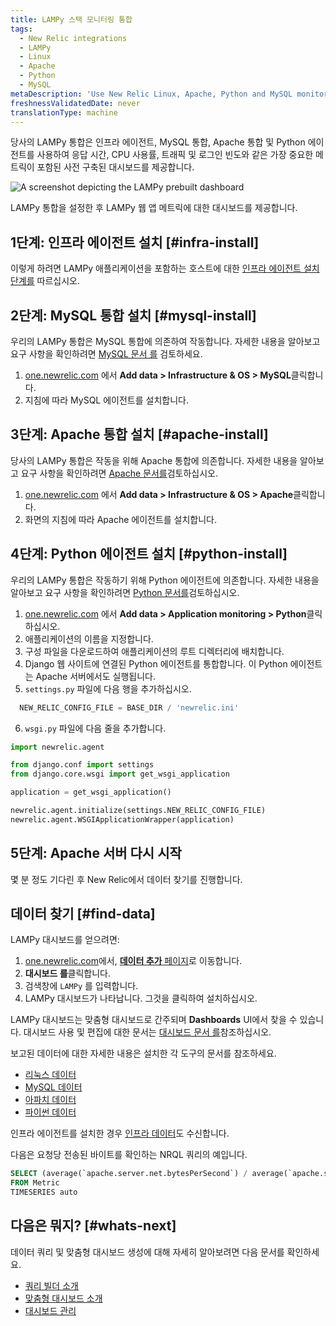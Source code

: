 ```yaml
---
title: LAMPy 스택 모니터링 통합
tags:
  - New Relic integrations
  - LAMPy
  - Linux
  - Apache
  - Python
  - MySQL
metaDescription: 'Use New Relic Linux, Apache, Python and MySQL monitoring to get a dashboard with metrics from your LAMPy application.'
freshnessValidatedDate: never
translationType: machine
---
```



당사의 LAMPy 통합은 인프라 에이전트, MySQL 통합, Apache 통합 및 Python 에이전트를 사용하여 응답 시간, CPU 사용률, 트래픽 및 로그인 빈도와 같은 가장 중요한 메트릭이 포함된 사전 구축된 대시보드를 제공합니다.

<img
  title="Lampy dashboard"
  alt="A screenshot depicting the LAMPy prebuilt dashboard"
  src={infrastructureLampyDashboard}
/>

<figcaption>
  LAMPy 통합을 설정한 후 LAMPy 웹 앱 메트릭에 대한 대시보드를 제공합니다.
</figcaption>

## 1단계: 인프라 에이전트 설치 [#infra-install]

이렇게 하려면 LAMPy 애플리케이션을 포함하는 호스트에 대한 [인프라 에이전트 설치 단계를](/docs/infrastructure/install-infrastructure-agent/linux-installation/install-infrastructure-monitoring-agent-linux) 따르십시오.

## 2단계: MySQL 통합 설치 [#mysql-install]

우리의 LAMPy 통합은 MySQL 통합에 의존하여 작동합니다. 자세한 내용을 알아보고 요구 사항을 확인하려면 [MySQL 문서 를](/install/mysql/) 검토하세요.

1. [one.newrelic.com](https://one.newrelic.com) 에서 **Add data > Infrastructure & OS > MySQL**클릭합니다.
2. 지침에 따라 MySQL 에이전트를 설치합니다.

## 3단계: Apache 통합 설치 [#apache-install]

당사의 LAMPy 통합은 작동을 위해 Apache 통합에 의존합니다. 자세한 내용을 알아보고 요구 사항을 확인하려면 [Apache 문서를](/docs/infrastructure/host-integrations/host-integrations-list/apache-monitoring-integration/)검토하십시오.

1. [one.newrelic.com](https://one.newrelic.com) 에서 **Add data > Infrastructure & OS > Apache**클릭합니다.
2. 화면의 지침에 따라 Apache 에이전트를 설치합니다.

## 4단계: Python 에이전트 설치 [#python-install]

우리의 LAMPy 통합은 작동하기 위해 Python 에이전트에 의존합니다. 자세한 내용을 알아보고 요구 사항을 확인하려면 [Python 문서를](/docs/apm/agents/python-agent/getting-started/introduction-new-relic-python/)검토하십시오.

1. [one.newrelic.com](https://one.newrelic.com) 에서 **Add data > Application monitoring > Python**클릭하십시오.
2. 애플리케이션의 이름을 지정합니다.
3. 구성 파일을 다운로드하여 애플리케이션의 루트 디렉터리에 배치합니다.
4. Django 웹 사이트에 연결된 Python 에이전트를 통합합니다. 이 Python 에이전트는 Apache 서버에서도 실행됩니다.
5. `settings.py` 파일에 다음 행을 추가하십시오.

```py
  NEW_RELIC_CONFIG_FILE = BASE_DIR / 'newrelic.ini'
```

6. `wsgi.py` 파일에 다음 줄을 추가합니다.

```py
import newrelic.agent

from django.conf import settings 
from django.core.wsgi import get_wsgi_application

application = get_wsgi_application()

newrelic.agent.initialize(settings.NEW_RELIC_CONFIG_FILE)
newrelic.agent.WSGIApplicationWrapper(application)

```

## 5단계: Apache 서버 다시 시작

몇 분 정도 기다린 후 New Relic에서 데이터 찾기를 진행합니다.

## 데이터 찾기 [#find-data]

LAMPy 대시보드를 얻으려면:

1. [one.newrelic.com](https://one.newrelic.com)에서, [**데이터 추가** 페이지](https://one.newrelic.com/marketplace)로 이동합니다.
2. **대시보드 를**클릭합니다.
3. 검색창에 `LAMPy` 를 입력합니다.
4. LAMPy 대시보드가 나타납니다. 그것을 클릭하여 설치하십시오.

LAMPy 대시보드는 맞춤형 대시보드로 간주되며 **Dashboards** UI에서 찾을 수 있습니다. 대시보드 사용 및 편집에 대한 문서는 [대시보드 문서 를](/docs/query-your-data/explore-query-data/dashboards/introduction-dashboards)참조하십시오.

보고된 데이터에 대한 자세한 내용은 설치한 각 도구의 문서를 참조하세요.

* [리눅스 데이터](/docs/infrastructure/install-infrastructure-agent/linux-installation/install-infrastructure-monitoring-agent-linux/)
* [MySQL 데이터](/install/mysql/#metrics)
* [아파치 데이터](/docs/infrastructure/host-integrations/host-integrations-list/apache-monitoring-integration/)
* [파이썬 데이터](/docs/apm/agents/python-agent/getting-started/introduction-new-relic-python/)

인프라 에이전트를 설치한 경우 [인프라 데이터](/docs/infrastructure/manage-your-data/data-instrumentation/default-infrastructure-monitoring-data/#infrastructure-events)도 수신합니다.

다음은 요청당 전송된 바이트를 확인하는 NRQL 쿼리의 예입니다.

```sql
SELECT (average(`apache.server.net.bytesPerSecond`) / average(`apache.server.net.requestsPerSecond`)) as 'Bytes sent per request' 
FROM Metric 
TIMESERIES auto
```

## 다음은 뭐지? [#whats-next]

데이터 쿼리 및 맞춤형 대시보드 생성에 대해 자세히 알아보려면 다음 문서를 확인하세요.

* [쿼리 빌더 소개](/docs/query-your-data/explore-query-data/query-builder/introduction-query-builder)
* [맞춤형 대시보드 소개](/docs/query-your-data/explore-query-data/dashboards/introduction-dashboards)
* [대시보드 관리](/docs/query-your-data/explore-query-data/dashboards/manage-your-dashboard)